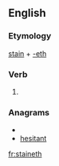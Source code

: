 ==English==

===Etymology===
[[stain]] + [[-eth]]

===Verb===
{{infl|en|verb form}}

# {{archaic third-person singular of|stain}}

===Anagrams===
* {{alphagram|aehinstt}}
* [[hesitant#English|hesitant]]

[[fr:staineth]]